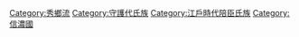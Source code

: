 [[Category:秀鄉流|Category:秀鄉流]]
[[Category:守護代氏族|Category:守護代氏族]]
[[Category:江戶時代陪臣氏族|Category:江戶時代陪臣氏族]]
[[Category:信濃國|Category:信濃國]]